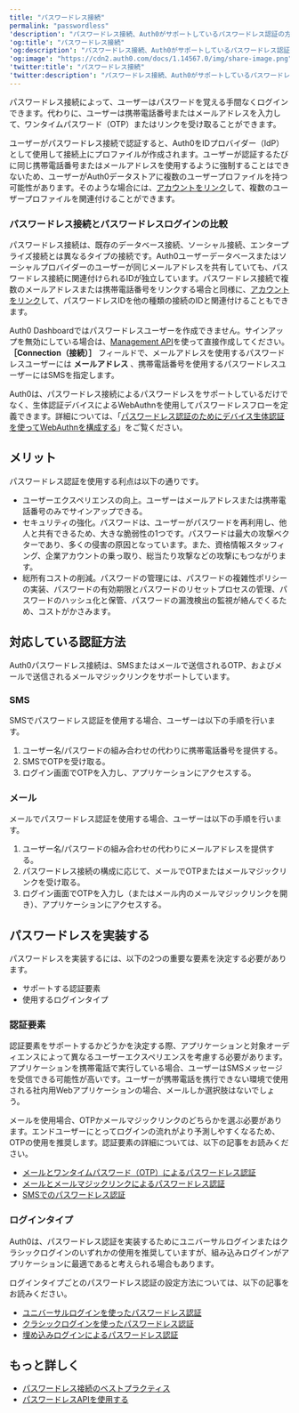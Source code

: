 ```yaml
---
title: "パスワードレス接続"
permalink: "passwordless"
'description': "パスワードレス接続、Auth0がサポートしているパスワードレス認証の方法、Auth0を使用したパスワードレス認証の実装方法について説明します。"
'og:title': "パスワードレス接続"
'og:description': "パスワードレス接続、Auth0がサポートしているパスワードレス認証の方法、Auth0を使用したパスワードレス認証の実装方法について説明します。"
'og:image': "https://cdn2.auth0.com/docs/1.14567.0/img/share-image.png"
'twitter:title': "パスワードレス接続"
'twitter:description': "パスワードレス接続、Auth0がサポートしているパスワードレス認証の方法、Auth0を使用したパスワードレス認証の実装方法について説明します。"
---
```


パスワードレス接続によって、ユーザーはパスワードを覚える手間なくログインできます。代わりに、ユーザーは携帯電話番号またはメールアドレスを入力して、ワンタイムパスワード（OTP）またはリンクを受け取ることができます。

ユーザーがパスワードレス接続で認証すると、Auth0をIDプロバイダー（<Tooltip data-tooltip-id="react-containers-DefinitionTooltip-2" href="/ja-jp/glossary?term=idp" tip="IDプロバイダー（IdP）: デジタルIDを保存および管理するサービス。" cta="用語集の表示">IdP</Tooltip>）として使用して接続上にプロファイルが作成されます。ユーザーが認証するたびに同じ携帯電話番号またはメールアドレスを使用するように強制することはできないため、ユーザーがAuth0データストアに複数のユーザープロファイルを持つ可能性があります。そのような場合には、[アカウントをリンク](/ja-jp/manage-users/user-accounts/user-account-linking)して、複数のユーザープロファイルを関連付けることができます。

### パスワードレス接続とパスワードレスログインの比較

パスワードレス接続は、既存のデータベース接続、ソーシャル接続、エンタープライズ接続とは異なるタイプの接続です。Auth0ユーザーデータベースまたはソーシャルプロバイダーのユーザーが同じメールアドレスを共有していても、パスワードレス接続に関連付けられるIDが独立しています。パスワードレス接続で複数のメールアドレスまたは携帯電話番号をリンクする場合と同様に、[アカウントをリンク](/ja-jp/manage-users/user-accounts/user-account-linking)して、パスワードレスIDを他の種類の接続のIDと関連付けることもできます。

<Callout icon="file-lines" color="#0EA5E9" iconType="regular">

Auth0 Dashboardではパスワードレスユーザーを作成できません。サインアップを無効にしている場合は、[Management API](/ja-jp/api/management/v2#!/Users/post_users)を使って直接作成してください。 **［Connection（接続）］** フィールドで、メールアドレスを使用するパスワードレスユーザーには **メールアドレス** 、携帯電話番号を使用するパスワードレスユーザーにはSMSを指定します。

</Callout>

Auth0は、パスワードレス接続によるパスワードレスをサポートしているだけでなく、生体認証デバイスによるWebAuthnを使用してパスワードレスフローを定義できます。詳細については、「[パスワードレス認証のためにデバイス生体認証を使ってWebAuthnを構成する](/ja-jp/authenticate/login/auth0-universal-login/passwordless-login/webauthn-device-biometrics)」をご覧ください。

## メリット

パスワードレス認証を使用する利点は以下の通りです。

* ユーザーエクスペリエンスの向上。ユーザーはメールアドレスまたは携帯電話番号のみでサインアップできる。
* セキュリティの強化。パスワードは、ユーザーがパスワードを再利用し、他人と共有できるため、大きな脆弱性の1つです。パスワードは最大の攻撃ベクターであり、多くの侵害の原因となっています。また、資格情報スタッフィング、企業アカウントの乗っ取り、総当たり攻撃などの攻撃にもつながります。
* 総所有コストの削減。パスワードの管理には、パスワードの複雑性ポリシーの実装、パスワードの有効期限とパスワードのリセットプロセスの管理、パスワードのハッシュ化と保管、パスワードの漏洩検出の監視が絡んでくるため、コストがかさみます。

## 対応している認証方法

Auth0パスワードレス接続は、SMSまたはメールで送信されるOTP、およびメールで送信されるメールマジックリンクをサポートしています。

### SMS

SMSでパスワードレス認証を使用する場合、ユーザーは以下の手順を行います。

1. ユーザー名/パスワードの組み合わせの代わりに携帯電話番号を提供する。
2. SMSでOTPを受け取る。
3. ログイン画面でOTPを入力し、アプリケーションにアクセスする。

### メール

メールでパスワードレス認証を使用する場合、ユーザーは以下の手順を行います。

1. ユーザー名/パスワードの組み合わせの代わりにメールアドレスを提供する。
2. パスワードレス接続の構成に応じて、メールでOTPまたはメールマジックリンクを受け取る。
3. ログイン画面でOTPを入力し（またはメール内のメールマジックリンクを開き）、アプリケーションにアクセスする。

## パスワードレスを実装する

パスワードレスを実装するには、以下の2つの重要な要素を決定する必要があります。

* サポートする認証要素
* 使用するログインタイプ

### 認証要素

認証要素をサポートするかどうかを決定する際、アプリケーションと対象オーディエンスによって異なるユーザーエクスペリエンスを考慮する必要があります。アプリケーションを携帯電話で実行している場合、ユーザーはSMSメッセージを受信できる可能性が高いです。ユーザーが携帯電話を携行できない環境で使用される社内用Webアプリケーションの場合、メールしか選択肢はないでしょう。

メールを使用場合、OTPかメールマジックリンクのどちらかを選ぶ必要があります。エンドユーザーにとってログインの流れがより予測しやすくなるため、OTPの使用を推奨します。認証要素の詳細については、以下の記事をお読みください。

* [メールとワンタイムパスワード（OTP）によるパスワードレス認証](/ja-jp/authenticate/passwordless/authentication-methods/email-otp)
* [メールとメールマジックリンクによるパスワードレス認証](/ja-jp/authenticate/passwordless/authentication-methods/email-magic-link)
* [SMSでのパスワードレス認証](/ja-jp/authenticate/passwordless/authentication-methods/sms-otp)

### ログインタイプ

Auth0は、パスワードレス認証を実装するためにユニバーサルログインまたはクラシックログインのいずれかの使用を推奨していますが、組み込みログインがアプリケーションに最適であると考えられる場合もあります。

ログインタイプごとのパスワードレス認証の設定方法については、以下の記事をお読みください。

* [ユニバーサルログインを使ったパスワードレス認証](/ja-jp/authenticate/passwordless/passwordless-with-universal-login)
* [クラシックログインを使ったパスワードレス認証](/ja-jp/authenticate/passwordless/implement-login/universal-login)
* [埋め込みログインによるパスワードレス認証](/ja-jp/authenticate/passwordless/implement-login/embedded-login)

## もっと詳しく

* [パスワードレス接続のベストプラクティス](/ja-jp/authenticate/passwordless/best-practices)
* [パスワードレスAPIを使用する](/ja-jp/authenticate/passwordless/implement-login/embedded-login/relevant-api-endpoints)